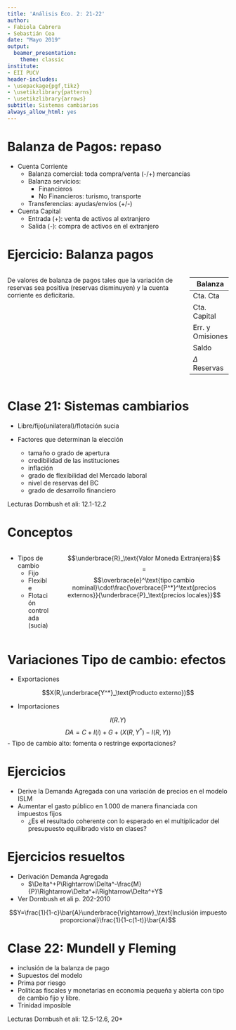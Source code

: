 ```yaml
---
title: 'Análisis Eco. 2: 21-22'
author:
- Fabiola Cabrera
- Sebastián Cea
date: "Mayo 2019"
output:
  beamer_presentation:
    theme: classic
institute:
- EII PUCV
header-includes:
- \usepackage{pgf,tikz}
- \usetikzlibrary{patterns}
- \usetikzlibrary{arrows}
subtitle: Sistemas cambiarios
always_allow_html: yes
---
```


# Balanza de Pagos: repaso

- Cuenta Corriente
  - Balanza comercial: toda compra/venta (-/+) mercancías
  - Balanza servicios:
    - Financieros
    - No Financieros: turismo, transporte
  - Transferencias: ayudas/envíos (+/-)
- Cuenta Capital
  - Entrada (+): venta de activos al extranjero
  - Salida (-): compra de activos en el extranjero
  
# Ejercicio: Balanza pagos

::: columns

:::: column

De valores de balanza de pagos tales que la variación de reservas sea positiva (reservas disminuyen) y la cuenta corriente es deficitaria.

::::

:::: column


|Balanza|Monto|
|----|--------|
|Cta. Cta| |
|Cta. Capital||
|Err. y Omisiones||
|Saldo||
|$\Delta$ Reservas||

::::

:::


# Clase 21: Sistemas cambiarios

- Libre/fijo(unilateral)/flotación sucia

- Factores que determinan la elección 
  - tamaño o grado de apertura
  - credibilidad de las instituciones
  - inflación 
  - grado de flexibilidad del Mercado laboral 
  - nivel de reservas del BC
  - grado de desarrollo financiero

Lecturas Dornbush et ali: 12.1-12.2

# Conceptos

::: columns

:::: column

- Tipos de cambio
  - Fijo
  - Flexible
  - Flotación controlada (sucia)
  
::::

:::: column

$$\underbrace{R}_\text{Valor Moneda Extranjera}$$
$$=$$
$$\overbrace{e}^\text{tipo cambio nominal}\cdot\frac{\overbrace{P^*}^\text{precios externos}}{\underbrace{P}_\text{precios locales}}$$

::::

:::
  
  
# Variaciones Tipo de cambio: efectos

- Exportaciones

$$X(R,\underbrace{Y^*}_\text{Producto externo})$$

- Importaciones

$$I(R.Y)$$
  $$DA=C+I(i)+G+(X(R,Y^*)-I(R,Y))$$
- Tipo de cambio alto: fomenta o restringe exportaciones?




# Ejercicios

- Derive la Demanda Agregada con una variación de precios en el modelo ISLM
- Aumentar el gasto público en $1.000$ de manera financiada con impuestos fijos
  - ¿Es el resultado coherente con lo esperado en el multiplicador del presupuesto equilibrado visto en clases? 


# Ejercicios resueltos

- Derivación Demanda Agregada
  - $\Delta^+P\Rightarrow\Delta^-\frac{M}{P}\Rightarrow\Delta^+i\Rightarrow\Delta^+Y$
- Ver Dornbush et ali p. 202-2010

$$Y=\frac{1}{1-c}\bar{A}\underbrace{\rightarrow}_\text{Inclusión impuesto proporcional}\frac{1}{1-c(1-t)}\bar{A}$$

# Clase 22: Mundell y Fleming

- inclusión de la balanza de pago
- Supuestos del modelo
- Prima por riesgo
- Políticas fiscales y monetarias en economía pequeña y abierta con tipo de cambio fijo y libre.
- Trinidad imposible

Lecturas Dornbush et ali: 12.5-12.6, 20*


